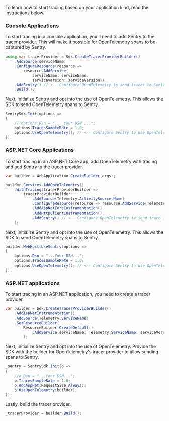 To learn how to start tracing based on your application kind, read the instructions below.

### Console Applications

To start tracing in a console application, you'll need to add Sentry to the tracer provider. This will make it possible for OpenTelemetry spans to be captured by Sentry.

```csharp
using var tracerProvider = Sdk.CreateTracerProviderBuilder()
    .AddSource(serviceName)
    .ConfigureResource(resource =>
        resource.AddService(
            serviceName: serviceName,
            serviceVersion: serviceVersion))
    .AddSentry() // <-- Configure OpenTelemetry to send traces to Sentry
    .Build();
```

Next, initialize Sentry and opt into the use of OpenTelemetry. This allows the SDK to send OpenTelemetry spans to Sentry.

```csharp
SentrySdk.Init(options =>
{
    // options.Dsn = "... Your DSN ...";
    options.TracesSampleRate = 1.0;
    options.UseOpenTelemetry(); // <-- Configure Sentry to use OpenTelemetry trace information
});
```

### ASP.NET Core Applications

To start tracing in an ASP.NET Core app, add OpenTelemetry with tracing and add Sentry to the tracer provider.

```csharp
var builder = WebApplication.CreateBuilder(args);

builder.Services.AddOpenTelemetry()
    .WithTracing(tracerProviderBuilder =>
        tracerProviderBuilder
            .AddSource(Telemetry.ActivitySource.Name)
            .ConfigureResource(resource => resource.AddService(Telemetry.ServiceName))
            .AddAspNetCoreInstrumentation()
            .AddHttpClientInstrumentation()
            .AddSentry() // <-- Configure OpenTelemetry to send trace information to Sentry
    );
```

Next, initialize Sentry and opt into the use of OpenTelemetry. This allows the SDK to send OpenTelemetry spans to Sentry.

```csharp
builder.WebHost.UseSentry(options =>
{
    options.Dsn = "...Your DSN...";
    options.TracesSampleRate = 1.0;
    options.UseOpenTelemetry(); // <-- Configure Sentry to use OpenTelemetry trace information
});
```

### ASP.NET applications

To start tracing in an ASP.NET application, you need to create a tracer provider.

```csharp
var builder = Sdk.CreateTracerProviderBuilder()
    .AddAspNetInstrumentation()
    .AddSource(Telemetry.ServiceName)
    .SetResourceBuilder(
        ResourceBuilder.CreateDefault()
            .AddService(serviceName: Telemetry.ServiceName, serviceVersion: "1.0.0")
        );

```

Next, initialize Sentry and opt into the use of OpenTelemetry. Provide the SDK with the builder for OpenTelemetry's tracer provider to allow sending spans to Sentry.

```csharp
_sentry = SentrySdk.Init(o =>
{
    //o.Dsn = "...Your DSN...";
    o.TracesSampleRate = 1.0;
    o.AddAspNet(RequestSize.Always);
    o.UseOpenTelemetry(builder);
});
```

Lastly, build the tracer provider.

```csharp
_tracerProvider = builder.Build();
```
